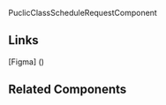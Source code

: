 <!-- public-class-schedule-request.stories.mdx -->


<Meta title="QTD Components/EmailNotifications/PublicClassScheduleRequestComponent/README" component={PublicClassScheduleRequestComponent} />

PuclicClassScheduleRequestComponent
<ArgsTable of={PublicClassScheduleRequestComponent} />

## Links

[Figma] ()

## Related Components